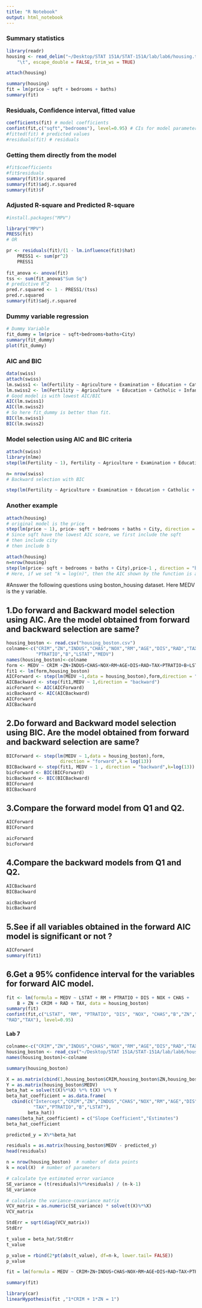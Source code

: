 ```yaml
---
title: "R Notebook"
output: html_notebook
---
```


### Summary statistics

```r
library(readr)
housing <- read_delim("~/Desktop/STAT 151A/STAT-151A/lab/lab6/housing.txt", 
    "\t", escape_double = FALSE, trim_ws = TRUE)

attach(housing)
```


```r

summary(housing)
fit = lm(price ~ sqft + bedrooms + baths)
summary(fit)
```
### Residuals, Confidence interval, fitted value
```r
coefficients(fit) # model coefficients
confint(fit,c("sqft","bedrooms"), level=0.95) # CIs for model parameters 
#fitted(fit) # predicted values
#residuals(fit) # residuals

```
### Getting them directly from the model 


```r
#fit$coefficients
#fit$residuals
summary(fit)$r.squared
summary(fit)$adj.r.squared
summary(fit)$f
```



### Adjusted R-square and Predicted R-square 

```r
#install.packages("MPV")

```

```r
library("MPV")
PRESS(fit)
# OR 

pr <- residuals(fit)/(1 - lm.influence(fit)$hat)
    PRESS1 <- sum(pr^2)
    PRESS1
    
fit_anova <- anova(fit)
tss <- sum(fit_anova$"Sum Sq")
# predictive R^2
pred.r.squared <- 1 - PRESS1/(tss)
pred.r.squared
summary(fit)$adj.r.squared
```



### Dummy variable regression 

```r
# Dummy Variable 
fit_dummy = lm(price ~ sqft+bedrooms+baths+City)
summary(fit_dummy)
plot(fit_dummy)
```
### AIC and BIC 


```r
data(swiss)
attach(swiss)
lm.swiss1 <- lm(Fertility ~ Agriculture + Examination + Education + Catholic + Infant.Mortality)
lm.swiss2 <- lm(Fertility ~ Agriculture  + Education + Catholic + Infant.Mortality)
# Good model is with lowest AIC/BIC
AIC(lm.swiss1)
AIC(lm.swiss2)
# So here fit_dummy is better than fit. 
BIC(lm.swiss1)
BIC(lm.swiss2)

```



### Model selection using  AIC and BIC criteria 

```r
attach(swiss)
library(nlme)
step(lm(Fertility ~ 1), Fertility ~ Agriculture + Examination + Education + Catholic + Infant.Mortality, direction = "forward")

n= nrow(swiss)
# Backward selection with BIC 

step(lm(Fertility ~ Agriculture + Examination + Education + Catholic + Infant.Mortality),  direction = "backward",trace=1, k=log(n))
```

### Another example 


```r
attach(housing)
# original model is the price 
step(lm(price ~ 1), price~ sqft + bedrooms + baths + City, direction = "forward")
# Since sqft have the lowest AIC score, we first include the sqft
# then include city
# then include b
```


```r
attach(housing)
n=nrow(housing)
step(lm(price~ sqft + bedrooms + baths + City),price~1 , direction = "backward",k=log(n))
# Here, if we set "k = log(n)", then the AIC shown by the function is actually the BIC value
```

#Answer the following questions using boston_housing dataset. Here MEDV is the y variable.

## 1.Do forward and Backward model selection using AIC. Are the model obtained from forward and backward selection are same?
```r
housing_boston <- read.csv("housing_boston.csv")
colname<-c("CRIM","ZN","INDUS","CHAS","NOX","RM","AGE","DIS","RAD","TAX",
           "PTRATIO","B","LSTAT","MEDV")
names(housing_boston)<-colname
form <- MEDV ~ CRIM +ZN+INDUS+CHAS+NOX+RM+AGE+DIS+RAD+TAX+PTRATIO+B+LSTAT
fit1 <- lm(form,housing_boston)
AICForward <- step(lm(MEDV ~1,data = housing_boston),form,direction = "forward")
AICBackward <- step(fit1,MEDV ~ 1,direction = "backward")
aicForward <- AIC(AICForward)
aicBackward <- AIC(AICBackward)
AICForward
AICBackward
```

## 2.Do forward and Backward model selection using BIC. Are the model obtained from forward and backward selection are same?
```r
BICForward <- step(lm(MEDV ~ 1,data = housing_boston),form,
                    direction = "forward",k = log(13))
BICBackward <- step(fit1, MEDV ~ 1 , direction = "backward",k=log(13))
bicForward <- BIC(BICForward)
bicBackward <- BIC(BICBackward)
BICForward
BICBackward

```
## 3.Compare the forward model from Q1 and Q2.
```r
AICForward
BICForward

aicForward
bicForward
```
## 4.Compare the backward models from Q1 and Q2.
```r
AICBackward
BICBackward

aicBackward
bicBackward
```
## 5.See if all variables obtained in the forward AIC model is significant or not ?
```r
AICForward
summary(fit1)
```
## 6.Get a 95% confidence interval for the variables for forward AIC model.
```r
fit <- lm(formula = MEDV ~ LSTAT + RM + PTRATIO + DIS + NOX + CHAS + 
    B + ZN + CRIM + RAD + TAX, data = housing_boston)
summary(fit)
confint(fit,c("LSTAT", "RM", "PTRATIO", "DIS", "NOX", "CHAS","B","ZN","CRIM",
"RAD","TAX"), level=0.95)

```


#### Lab 7

```r
colname<-c("CRIM","ZN","INDUS","CHAS","NOX","RM","AGE","DIS","RAD","TAX","PTRATIO","B","LSTAT","MEDV")
housing_boston <- read_csv("~/Desktop/STAT 151A/STAT-151A/lab/lab6/housing_boston.csv", col_names = FALSE)
names(housing_boston)<-colname

summary(housing_boston)

X = as.matrix(cbind(1,housing_boston$CRIM,housing_boston$ZN,housing_boston$INDUS,housing_boston$CHAS,housing_boston$NOX,housing_boston$RM,housing_boston$AGE,housing_boston$DIS,housing_boston$RAD,housing_boston$TAX,housing_boston$PTRATIO,housing_boston$B,housing_boston$LSTAT))
Y = as.matrix(housing_boston$MEDV)
beta_hat = solve(t(X)%*%X) %*% t(X) %*% Y
beta_hat_coefficient = as.data.frame(
  cbind(c("Intercept","CRIM","ZN","INDUS","CHAS","NOX","RM","AGE","DIS","RAD",
          "TAX","PTRATIO","B","LSTAT"), 
        beta_hat))
names(beta_hat_coefficient) = c("Slope Coefficient","Estimates")
beta_hat_coefficient

predicted_y = X%*%beta_hat

residuals = as.matrix(housing_boston$MEDV - predicted_y) 
head(residuals)

n = nrow(housing_boston)  # number of data points
k = ncol(X)  # number of parameters

# calculate tye estimated error variance
SE_variance = (t(residuals)%*%residuals) / (n-k-1)
SE_variance

# calculate the variance-covariance matrix
VCV_matrix = as.numeric(SE_variance) * solve(t(X)%*%X)
VCV_matrix

StdErr = sqrt(diag(VCV_matrix))
StdErr

t_value = beta_hat/StdErr
t_value

p_value = rbind(2*pt(abs(t_value), df=n-k, lower.tail= FALSE))
p_value                

fit = lm(formula = MEDV ~ CRIM+ZN+INDUS+CHAS+NOX+RM+AGE+DIS+RAD+TAX+PTRATIO+B+LSTAT, data = housing_boston)

summary(fit)

library(car)
linearHypothesis(fit ,"1*CRIM + 1*ZN = 1")

```




